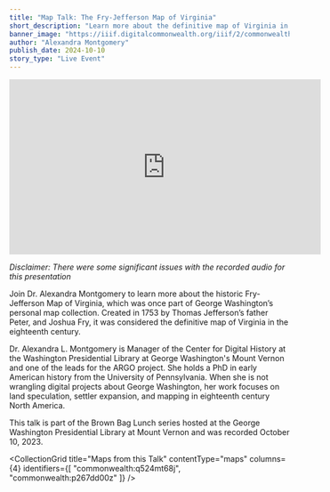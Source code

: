 ```yaml
---
title: "Map Talk: The Fry-Jefferson Map of Virginia"
short_description: "Learn more about the definitive map of Virginia in the eighteenth century"
banner_image: "https://iiif.digitalcommonwealth.org/iiif/2/commonwealth:q524mt69t/10432,7637,4623,2913/pct:50/0/default.jpg"
author: "Alexandra Montgomery"
publish_date: 2024-10-10
story_type: "Live Event"
---
```


<iframe width="560" height="315" src="https://www.youtube.com/embed/AxgYF1fbX-k?si=0rygN7LwEvUIStrx" title="YouTube video player" frameborder="0" allow="accelerometer; autoplay; clipboard-write; encrypted-media; gyroscope; picture-in-picture; web-share" referrerpolicy="strict-origin-when-cross-origin" allowfullscreen></iframe>

*Disclaimer: There were some significant issues with the recorded audio for this presentation*

Join Dr. Alexandra Montgomery to learn more about the historic Fry-Jefferson Map of Virginia, which was once part of George Washington’s personal map collection. Created in 1753 by Thomas Jefferson’s father Peter, and Joshua Fry, it was considered the definitive map of Virginia in the eighteenth century.

Dr. Alexandra L. Montgomery is Manager of the Center for Digital History at the Washington Presidential Library at George Washington's Mount Vernon and one of the leads for the ARGO project. She holds a PhD in early American history from the University of Pennsylvania. When she is not wrangling digital projects about George Washington, her work focuses on land speculation, settler expansion, and mapping in eighteenth century North America.

This talk is part of the Brown Bag Lunch series hosted at the George Washington Presidential Library at Mount Vernon and was recorded October 10, 2023.

<CollectionGrid
    title="Maps from this Talk"
    contentType="maps"
    columns={4}
    identifiers={[
        "commonwealth:q524mt68j",
        "commonwealth:p267dd00z"
    ]}
/>